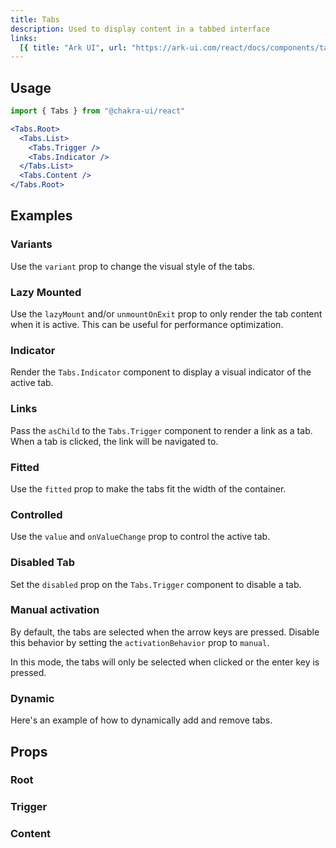 ```yaml
---
title: Tabs
description: Used to display content in a tabbed interface
links:
  [{ title: "Ark UI", url: "https://ark-ui.com/react/docs/components/tabs" }]
---
```


<ExampleTabs name="tabs-basic" />

## Usage

```jsx
import { Tabs } from "@chakra-ui/react"
```

```jsx
<Tabs.Root>
  <Tabs.List>
    <Tabs.Trigger />
    <Tabs.Indicator />
  </Tabs.List>
  <Tabs.Content />
</Tabs.Root>
```

## Examples

### Variants

Use the `variant` prop to change the visual style of the tabs.

<ExampleTabs name="tabs-with-variants" />

### Lazy Mounted

Use the `lazyMount` and/or `unmountOnExit` prop to only render the tab content
when it is active. This can be useful for performance optimization.

<ExampleTabs name="tabs-lazy-mounted" />

### Indicator

Render the `Tabs.Indicator` component to display a visual indicator of the
active tab.

<ExampleTabs name="tabs-with-indicator" />

### Links

Pass the `asChild` to the `Tabs.Trigger` component to render a link as a tab.
When a tab is clicked, the link will be navigated to.

<ExampleTabs name="tabs-with-links" />

### Fitted

Use the `fitted` prop to make the tabs fit the width of the container.

<ExampleTabs name="tabs-with-fitted" />

### Controlled

Use the `value` and `onValueChange` prop to control the active tab.

<ExampleTabs name="tabs-controlled" />

### Disabled Tab

Set the `disabled` prop on the `Tabs.Trigger` component to disable a tab.

<ExampleTabs name="tabs-with-disabled-tab" />

### Manual activation

By default, the tabs are selected when the arrow keys are pressed. Disable this
behavior by setting the `activationBehavior` prop to `manual`.

In this mode, the tabs will only be selected when clicked or the enter key is
pressed.

<ExampleTabs name="tabs-with-manual-activation" />

### Dynamic

Here's an example of how to dynamically add and remove tabs.

<ExampleTabs name="tabs-with-dynamic-add" />

## Props

### Root

<PropTable component="Tabs" part="Root" />

### Trigger

<PropTable component="Tabs" part="TabTrigger" />

### Content

<PropTable component="Tabs" part="TabContent" />

